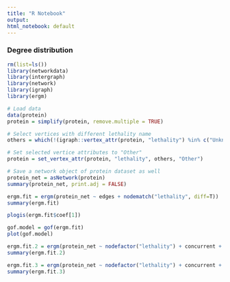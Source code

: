 ```yaml
---
title: "R Notebook"
output: 
html_notebook: default
---
```


### Degree distribution

```r
rm(list=ls())
library(networkdata)
library(intergraph)
library(network)
library(igraph)
library(ergm)

# Load data
data(protein)
protein = simplify(protein, remove.multiple = TRUE)
```

```r
# Select vertices with different lethality name
others = which(!(igraph::vertex_attr(protein, "lethality") %in% c("Unknown", "Lethal", "Non-Lethal")))

# Set selected vertice attributes to "Other"
protein = set_vertex_attr(protein, "lethality", others, "Other")

# Save a network object of protein dataset as well
protein_net = asNetwork(protein)
summary(protein_net, print.adj = FALSE)
```

```r
ergm.fit = ergm(protein_net ~ edges + nodematch("lethality", diff=T))
summary(ergm.fit)
```

```r
plogis(ergm.fit$coef[1])
```

```r
gof.model = gof(ergm.fit)
plot(gof.model)
```

```r
ergm.fit.2 = ergm(protein_net ~ nodefactor("lethality") + concurrent + edges)
summary(ergm.fit.2)
```

```r
ergm.fit.3 = ergm(protein_net ~ nodefactor("lethality") + concurrent + edges + nodematch("lethality", diff = F))
summary(ergm.fit.3)
```

